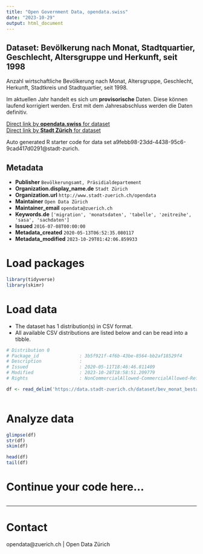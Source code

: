 ```yaml
---
title: "Open Government Data, opendata.swiss"
date: "2023-10-29"
output: html_document
---
```


## Dataset: Bevölkerung nach Monat, Stadtquartier, Geschlecht, Altersgruppe und Herkunft, seit 1998


Anzahl wirtschaftliche Bevölkerung nach Monat, Altersgruppe, Geschlecht, Herkunft, Stadtkreis und Stadtquartier, seit 1998.

Im aktuellen Jahr handelt es sich um **provisorische** Daten. Diese können laufend korrigiert werden. Erst mit dem Jahresabschluss werden die Daten definitiv.
 


[Direct link by **opendata.swiss** for dataset](https://opendata.swiss/de/dataset/bevolkerung-nach-monat-stadtquartier-geschlecht-altersgruppe-und-herkunft)<br>
[Direct link by **Stadt Zürich** for dataset](https://data.stadt-zuerich.ch/dataset/bev_monat_bestand_quartier_geschl_ag_herkunft_od3250)

Auto generated R starter code for data set a9febb98-23dd-4438-95c6-9cad417d0291@stadt-zurich.

## Metadata

- **Publisher** `Bevölkerungsamt, Präsidialdepartement`
- **Organization.display_name.de** `Stadt Zürich`
- **Organization.url** `http://www.stadt-zuerich.ch/opendata`
- **Maintainer** `Open Data Zürich`
- **Maintainer_email** `opendata@zuerich.ch`
- **Keywords.de** `['migration', 'monatsdaten', 'tabelle', 'zeitreihe', 'sasa', 'sachdaten']`
- **Issued** `2016-07-08T00:00:00`
- **Metadata_created** `2020-05-13T06:52:35.080117`
- **Metadata_modified** `2023-10-29T01:42:06.859933`


# Load packages

```r

library(tidyverse)
library(skimr)

```

# Load data

-   The dataset has 1 distribution(s) in CSV format.
-   All available CSV distributions are listed below and can be read into a tibble.

```r

# Distribution 0
# Package_id               : 3b5f921f-4f6b-43be-8564-bb2af18529f4
# Description              : 
# Issued                   : 2020-05-11T18:46:46.811409
# Modified                 : 2023-10-28T18:58:51.209779
# Rights                   : NonCommercialAllowed-CommercialAllowed-ReferenceNotRequired

df <- read_delim('https://data.stadt-zuerich.ch/dataset/bev_monat_bestand_quartier_geschl_ag_herkunft_od3250/download/BEV325OD3250.csv')



```

# Analyze data

```r

glimpse(df)
str(df)
skim(df)

head(df)
tail(df)

```

# Continue your code here...

```r

```

------------------------------------------------------------------------

# Contact

opendata@zuerich.ch | Open Data Zürich
